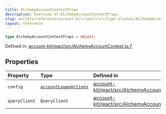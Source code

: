 ```yaml
---
title: AlchemyAccountContextProps
description: Overview of AlchemyAccountContextProps
slug: wallets/reference/account-kit/react/src/type-aliases/AlchemyAccountContextProps
layout: reference
---
```


```ts
type AlchemyAccountContextProps = object;
```

Defined in: [account-kit/react/src/AlchemyAccountContext.ts:7](https://github.com/alchemyplatform/aa-sdk/blob/49e74eee8606f480b200b4612d00d950da8a8742/account-kit/react/src/AlchemyAccountContext.ts#L7)

## Properties

| Property                             | Type                                                                         | Defined in                                                                                                                                                                                    |
| :----------------------------------- | :--------------------------------------------------------------------------- | :-------------------------------------------------------------------------------------------------------------------------------------------------------------------------------------------- |
| <a id="config" /> `config`           | [`accountLoupeActions`](../../../core/src/variables/accountLoupeActions.mdx) | [account-kit/react/src/AlchemyAccountContext.ts:8](https://github.com/alchemyplatform/aa-sdk/blob/49e74eee8606f480b200b4612d00d950da8a8742/account-kit/react/src/AlchemyAccountContext.ts#L8) |
| <a id="queryclient" /> `queryClient` | `QueryClient`                                                                | [account-kit/react/src/AlchemyAccountContext.ts:9](https://github.com/alchemyplatform/aa-sdk/blob/49e74eee8606f480b200b4612d00d950da8a8742/account-kit/react/src/AlchemyAccountContext.ts#L9) |
